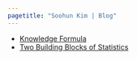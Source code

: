 ```yaml
---
pagetitle: "Soohun Kim | Blog"
---
```


<link rel="stylesheet" href="styles.css" type="text/css">


* [Knowledge Formula](https://docs.google.com/document/d/15YMWup44tuy_Gx93sGMnk_fNan5qTGLFjcgFnWSB8Xc/edit?usp=sharing)
* [Two Building Blocks of Statistics](https://docs.google.com/document/d/1TNRJ2O2vvPnr_tdRcC7DP77HHHt_3l5jqqiTfq7EscY/edit?usp=sharing)